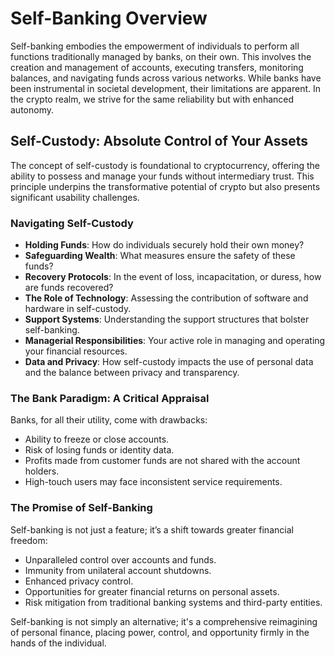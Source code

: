 # Self-Banking Overview

Self-banking embodies the empowerment of individuals to perform all functions traditionally managed by banks, on their own. This involves the creation and management of accounts, executing transfers, monitoring balances, and navigating funds across various networks. While banks have been instrumental in societal development, their limitations are apparent. In the crypto realm, we strive for the same reliability but with enhanced autonomy.

## Self-Custody: Absolute Control of Your Assets
The concept of self-custody is foundational to cryptocurrency, offering the ability to possess and manage your funds without intermediary trust. This principle underpins the transformative potential of crypto but also presents significant usability challenges.

### Navigating Self-Custody
- **Holding Funds**: How do individuals securely hold their own money?
- **Safeguarding Wealth**: What measures ensure the safety of these funds?
- **Recovery Protocols**: In the event of loss, incapacitation, or duress, how are funds recovered?
- **The Role of Technology**: Assessing the contribution of software and hardware in self-custody.
- **Support Systems**: Understanding the support structures that bolster self-banking.
- **Managerial Responsibilities**: Your active role in managing and operating your financial resources.
- **Data and Privacy**: How self-custody impacts the use of personal data and the balance between privacy and transparency.

### The Bank Paradigm: A Critical Appraisal
Banks, for all their utility, come with drawbacks:
- Ability to freeze or close accounts.
- Risk of losing funds or identity data.
- Profits made from customer funds are not shared with the account holders.
- High-touch users may face inconsistent service requirements.

### The Promise of Self-Banking
Self-banking is not just a feature; it’s a shift towards greater financial freedom:
- Unparalleled control over accounts and funds.
- Immunity from unilateral account shutdowns.
- Enhanced privacy control.
- Opportunities for greater financial returns on personal assets.
- Risk mitigation from traditional banking systems and third-party entities.

Self-banking is not simply an alternative; it's a comprehensive reimagining of personal finance, placing power, control, and opportunity firmly in the hands of the individual.
